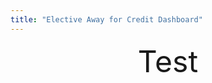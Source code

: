```yaml
---
title: "Elective Away for Credit Dashboard"
---
```


<font size="14"> 
<center>
Test
</center>
</font>
